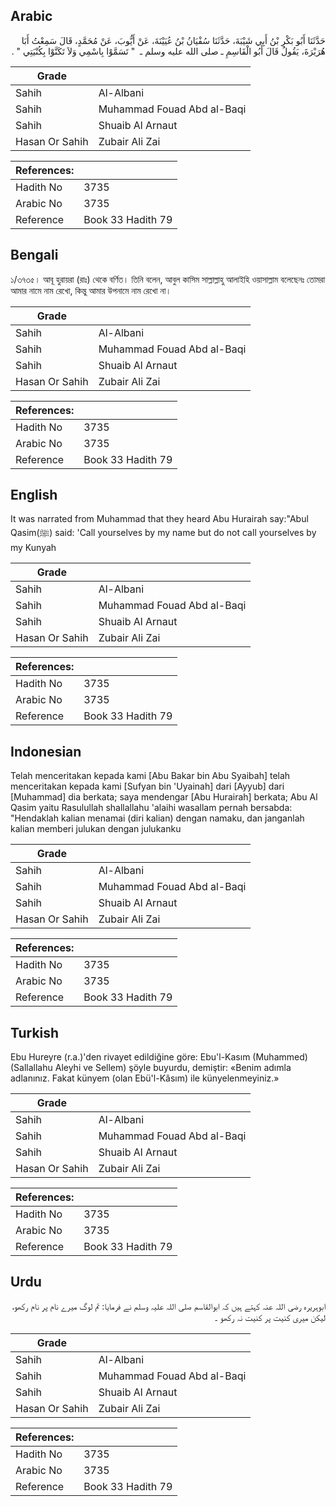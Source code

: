 ## Arabic


<div dir="rtl" lang="ar" style={{fontSize:'larger',backgroundColor:'#f8f9fa',padding:20}}>
حَدَّثَنَا أَبُو بَكْرِ بْنُ أَبِي شَيْبَةَ، حَدَّثَنَا سُفْيَانُ بْنُ عُيَيْنَةَ، عَنْ أَيُّوبَ، عَنْ مُحَمَّدٍ، قَالَ سَمِعْتُ أَبَا هُرَيْرَةَ، يَقُولُ قَالَ أَبُو الْقَاسِمِ ـ صلى الله عليه وسلم ـ ‏ "‏ تَسَمَّوْا بِاسْمِي وَلاَ تَكَنَّوْا بِكُنْيَتِي ‏"‏ ‏.‏
</div>
<div style={{backgroundColor:'#f8f9fa',padding:20, marginBottom: 10}}><table> <thead> <tr> <th>Grade</th> <th></th> </tr> </thead> <tbody> <tr><td>Sahih</td><td>Al-Albani</td></tr><tr><td>Sahih</td><td>Muhammad Fouad Abd al-Baqi</td></tr><tr><td>Sahih</td><td>Shuaib Al Arnaut</td></tr><tr><td>Hasan Or Sahih</td><td>Zubair Ali Zai</td></tr></tbody></table><table> <thead> <tr> <th>References:</th> <th></th> </tr> </thead> <tbody><tr><td>Hadith No</td><td>3735</td></tr><tr><td>Arabic No</td><td>3735</td></tr><tr><td>Reference</td><td>Book 33 Hadith 79</td></tr></tbody></table></div>

## Bengali


<div dir="ltr" lang="bn" style={{fontSize:'larger',backgroundColor:'#f8f9fa',padding:20}}>
১/৩৭৩৫। আবূ হুরায়রা (রাঃ) থেকে বর্ণিত। তিনি বলেন, আবুল কাসিম সাল্লাল্লাহু আলাইহি ওয়াসাল্লাম বলেছেনঃ তোমরা আমার নামে নাম রেখো, কিন্তু আমার উপনামে নাম রেখো না।
</div>
<div style={{backgroundColor:'#f8f9fa',padding:20, marginBottom: 10}}><table> <thead> <tr> <th>Grade</th> <th></th> </tr> </thead> <tbody> <tr><td>Sahih</td><td>Al-Albani</td></tr><tr><td>Sahih</td><td>Muhammad Fouad Abd al-Baqi</td></tr><tr><td>Sahih</td><td>Shuaib Al Arnaut</td></tr><tr><td>Hasan Or Sahih</td><td>Zubair Ali Zai</td></tr></tbody></table><table> <thead> <tr> <th>References:</th> <th></th> </tr> </thead> <tbody><tr><td>Hadith No</td><td>3735</td></tr><tr><td>Arabic No</td><td>3735</td></tr><tr><td>Reference</td><td>Book 33 Hadith 79</td></tr></tbody></table></div>

## English


<div dir="ltr" lang="en" style={{fontSize:'larger',backgroundColor:'#f8f9fa',padding:20}}>
It was narrated from Muhammad that they heard Abu Hurairah say:"Abul Qasim(ﷺ) said: 'Call yourselves by my name but do not call yourselves by my Kunyah
</div>
<div style={{backgroundColor:'#f8f9fa',padding:20, marginBottom: 10}}><table> <thead> <tr> <th>Grade</th> <th></th> </tr> </thead> <tbody> <tr><td>Sahih</td><td>Al-Albani</td></tr><tr><td>Sahih</td><td>Muhammad Fouad Abd al-Baqi</td></tr><tr><td>Sahih</td><td>Shuaib Al Arnaut</td></tr><tr><td>Hasan Or Sahih</td><td>Zubair Ali Zai</td></tr></tbody></table><table> <thead> <tr> <th>References:</th> <th></th> </tr> </thead> <tbody><tr><td>Hadith No</td><td>3735</td></tr><tr><td>Arabic No</td><td>3735</td></tr><tr><td>Reference</td><td>Book 33 Hadith 79</td></tr></tbody></table></div>

## Indonesian


<div dir="ltr" lang="id" style={{fontSize:'larger',backgroundColor:'#f8f9fa',padding:20}}>
Telah menceritakan kepada kami [Abu Bakar bin Abu Syaibah] telah menceritakan kepada kami [Sufyan bin 'Uyainah] dari [Ayyub] dari [Muhammad] dia berkata; saya mendengar [Abu Hurairah] berkata; Abu Al Qasim yaitu Rasulullah shallallahu 'alaihi wasallam pernah bersabda: "Hendaklah kalian menamai (diri kalian) dengan namaku, dan janganlah kalian memberi julukan dengan julukanku
</div>
<div style={{backgroundColor:'#f8f9fa',padding:20, marginBottom: 10}}><table> <thead> <tr> <th>Grade</th> <th></th> </tr> </thead> <tbody> <tr><td>Sahih</td><td>Al-Albani</td></tr><tr><td>Sahih</td><td>Muhammad Fouad Abd al-Baqi</td></tr><tr><td>Sahih</td><td>Shuaib Al Arnaut</td></tr><tr><td>Hasan Or Sahih</td><td>Zubair Ali Zai</td></tr></tbody></table><table> <thead> <tr> <th>References:</th> <th></th> </tr> </thead> <tbody><tr><td>Hadith No</td><td>3735</td></tr><tr><td>Arabic No</td><td>3735</td></tr><tr><td>Reference</td><td>Book 33 Hadith 79</td></tr></tbody></table></div>

## Turkish


<div dir="ltr" lang="tr" style={{fontSize:'larger',backgroundColor:'#f8f9fa',padding:20}}>
Ebu Hureyre (r.a.)'den rivayet edildiğine göre: Ebu'l-Kasım (Muhammed) (Sallallahu Aleyhi ve Sellem) şöyle buyurdu, demiştir: «Benim adımla adlanınız. Fakat künyem (olan Ebü'l-Kâsım) ile künyelenmeyiniz.»
</div>
<div style={{backgroundColor:'#f8f9fa',padding:20, marginBottom: 10}}><table> <thead> <tr> <th>Grade</th> <th></th> </tr> </thead> <tbody> <tr><td>Sahih</td><td>Al-Albani</td></tr><tr><td>Sahih</td><td>Muhammad Fouad Abd al-Baqi</td></tr><tr><td>Sahih</td><td>Shuaib Al Arnaut</td></tr><tr><td>Hasan Or Sahih</td><td>Zubair Ali Zai</td></tr></tbody></table><table> <thead> <tr> <th>References:</th> <th></th> </tr> </thead> <tbody><tr><td>Hadith No</td><td>3735</td></tr><tr><td>Arabic No</td><td>3735</td></tr><tr><td>Reference</td><td>Book 33 Hadith 79</td></tr></tbody></table></div>

## Urdu


<div dir="rtl" lang="ur" style={{fontSize:'larger',backgroundColor:'#f8f9fa',padding:20}}>
ابوہریرہ رضی اللہ عنہ کہتے ہیں کہ ابوالقاسم صلی اللہ علیہ وسلم نے فرمایا: تم لوگ میرے نام پر نام رکھو، لیکن میری کنیت پر کنیت نہ رکھو ۔
</div>
<div style={{backgroundColor:'#f8f9fa',padding:20, marginBottom: 10}}><table> <thead> <tr> <th>Grade</th> <th></th> </tr> </thead> <tbody> <tr><td>Sahih</td><td>Al-Albani</td></tr><tr><td>Sahih</td><td>Muhammad Fouad Abd al-Baqi</td></tr><tr><td>Sahih</td><td>Shuaib Al Arnaut</td></tr><tr><td>Hasan Or Sahih</td><td>Zubair Ali Zai</td></tr></tbody></table><table> <thead> <tr> <th>References:</th> <th></th> </tr> </thead> <tbody><tr><td>Hadith No</td><td>3735</td></tr><tr><td>Arabic No</td><td>3735</td></tr><tr><td>Reference</td><td>Book 33 Hadith 79</td></tr></tbody></table></div>